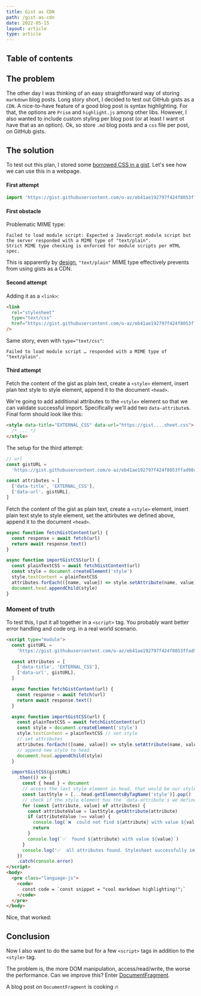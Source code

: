 ```yaml
---
title: Gist as CDN
path: /gist-as-cdn
date: 2022-05-15
layout: article
type: article
---
```



## Table of contents

## The problem

The other day I was thinking of an easy straightforward way of storing `markdown` blog posts. Long story short, I decided to test out GitHub gists as a `CDN`. A nice-to-have feature of a good blog post is syntax highlighting. For that, the options are `Prism` and `highlight.js` among other libs. However, I also wanted to include custom styling per blog post (or at least I want ot have that as an option). Ok, so store `.md` blog posts and a `css` file per post, on GitHub gists.

## The solution

To test out this plan, I stored some [borrowed CSS in a gist](https://gist.githubusercontent.com/o-az/eb41ae192797f424f8053ffad98cc10b/raw/306a5b678779e79b842b09e54f166a7e349bb9a6/stylesheet.css). Let's see how we can use this in a webpage.

#### First attempt

```js
import 'https://gist.githubusercontent.com/o-az/eb41ae192797f424f8053ffad98cc10b/raw/306a5b678779e79b842b09e54f166a7e349bb9a6/stylesheet.css'
```

#### First obstacle

Problematic MIME type:

```log
Failed to load module script: Expected a JavaScript module script but the server responded with a MIME type of "text/plain".
Strict MIME type checking is enforced for module scripts per HTML spec.
```

This is apparently by [design](https://webapps.stackexchange.com/a/37100 'link'), `"text/plain"` MIME type effectively prevents from using gists as a CDN.

#### Second attempt

Adding it as a `<link>`:

```html
<link
  rel="stylesheet"
  type="text/css"
  href="https://gist.githubusercontent.com/o-az/eb41ae192797f424f8053ffad98cc10b/raw/306a5b678779e79b842b09e54f166a7e349bb9a6/stylesheet.css"
/>
```

Same story, even with `type="text/css"`:

```log
Failed to load module script … responded with a MIME type of "text/plain".
```

#### Third attempt

Fetch the content of the gist as plain text, create a `<style>` element, insert plan text style to style element, append it to the document `<head>`.

We're going to add additional attributes to the `<style>` element so that we can validate successful import. Specifically we'll add two `data-attribute`s. Final form should look like this:

```html
<style data-title="EXTERNAL_CSS" data-url="https://gist....sheet.css">
  /* ... */
</style>
```

The setup for the third attempt:

```js title=" "
// url
const gistURL =
  'https://gist.githubusercontent.com/o-az/eb41ae192797f424f8053ffad98cc10b/raw/6070da8ac2821ffc94de51f1a3bc1b30d862643c/stylesheet.css'

const attributes = [
  ['data-title', 'EXTERNAL_CSS'],
  ['data-url', gistURL],
]
```

Fetch the content of the gist as plain text, create a `<style>` element, insert plain text style to style element, set the attirbutes we defined above, append it to the document `<head>`.

```js title=" "
async function fetchGistContent(url) {
  const response = await fetch(url)
  return await response.text()
}

async function importGistCSS(url) {
  const plainTextCSS = await fetchGistContent(url)
  const style = document.createElement('style')
  style.textContent = plainTextCSS
  attributes.forEach(([name, value]) => style.setAttribute(name, value))
  document.head.appendChild(style)
}
```

### Moment of truth

To test this, I put it all together in a `<script>` tag. You probably want better error handling and code org. in a real world scenario.

```html showLineNumbers title="index.html"
<script type="module">
  const gistURL =
    'https://gist.githubusercontent.com/o-az/eb41ae192797f424f8053ffad98cc10b/raw/6070da8ac2821ffc94de51f1a3bc1b30d862643c/stylesheet.css'

  const attributes = [
    ['data-title', 'EXTERNAL_CSS'],
    ['data-url', gistURL],
  ]

  async function fetchGistContent(url) {
    const response = await fetch(url)
    return await response.text()
  }

  async function importGistCSS(url) {
    const plainTextCSS = await fetchGistContent(url)
    const style = document.createElement('style')
    style.textContent = plainTextCSS // set style
    // set attributes
    attributes.forEach(([name, value]) => style.setAttribute(name, value))
    // append new style to head
    document.head.appendChild(style)
  }

  importGistCSS(gistURL)
    .then(() => {
      const { head } = document
      // access the last style element in head, that would be our style
      const lastStyle = [...head.getElementsByTagName('style')].pop()
      // check if the style element has the `data-attribute`s we defined above
      for (const [attribute, value] of attributes) {
        const attributeValue = lastStyle.getAttribute(attribute)
        if (attributeValue !== value) {
          console.log(`❌  could not find ${attribute} with value ${value}`)
          return
        }
        console.log(`✅  found ${attribute} with value ${value}`)
      }
      console.log('✅  all attributes found. Stylesheet successfully imported.')
    })
    .catch(console.error)
</script>
<body>
  <pre class="language-js">
    <code>
      const code = `const snippet = "cool markdown highlighting!";`
    </code>
  </pre>
</body>
```

Nice, that worked:

## Conclusion

Now I also want to do the same but for a few `<script>` tags in addition to the `<style>` tag.

The problem is, the more DOM manipulation, access/read/write, the worse the performance. Can we improve this? Enter [DocumentFragment](https://developer.mozilla.org/en-US/docs/Web/API/DocumentFragment).

A blog post on `DocumentFragment` is cooking :fire:
